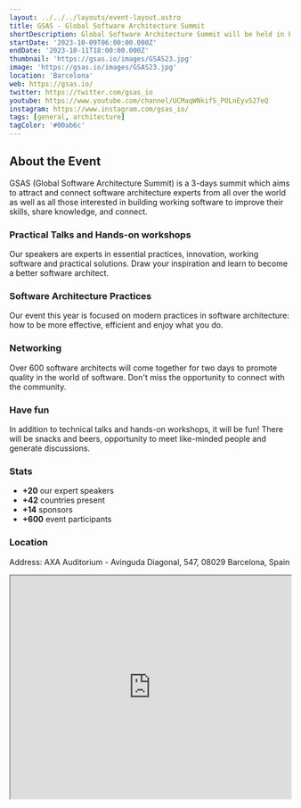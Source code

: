 ```yaml
---
layout: ../../../layouts/event-layout.astro
title: GSAS - Global Software Architecture Summit
shortDescription: Global Software Architecture Summit will be held in Barcelona, Oct. 9-10-11, 2023. Meet leading software architects from around the world. Get your ticket!
startDate: '2023-10-09T06:00:00.000Z'
endDate: '2023-10-11T18:00:00.000Z'
thumbnail: 'https://gsas.io/images/GSAS23.jpg'
image: 'https://gsas.io/images/GSAS23.jpg'
location: 'Barcelona'
web: https://gsas.io/
twitter: https://twitter.com/gsas_io
youtube: https://www.youtube.com/channel/UCMaqWNkifS_POLnEyv527eQ
instagram: https://www.instagram.com/gsas_io/
tags: [general, architecture]
tagColor: '#00ab6c'
---
```


## About the Event

GSAS (Global Software Architecture Summit) is a 3-days summit which aims to attract and connect software architecture experts from all over the world as well as all those interested in building working software to improve their skills, share knowledge, and connect.

### Practical Talks and Hands-on workshops

Our speakers are experts in essential practices, innovation, working software and practical solutions. Draw your inspiration and learn to become a better software architect.

### Software Architecture Practices

Our event this year is focused on modern practices in software architecture: how to be more effective, efficient and enjoy what you do.

### Networking

Over 600 software architects will come together for two days to promote quality in the world of software. Don't miss the opportunity to connect with the community.

### Have fun

In addition to technical talks and hands-on workshops, it will be fun! There will be snacks and beers, opportunity to meet like-minded people and generate discussions.

### Stats

- **+20** our expert speakers
- **+42** countries present
- **+14** sponsors
- **+600** event participants

### Location

Address: AXA Auditorium - Avinguda Diagonal, 547, 08029 Barcelona, Spain

<iframe
  style="width: 100%; height: 400px;"
  height="400"
  allowfullscreen=""
  loading="lazy"
  referrerpolicy="no-referrer-when-downgrade"
  src="https://www.google.com/maps/embed?pb=!1m18!1m12!1m3!1d2993.2919404589634!2d2.134853451727512!3d41.389465903726126!2m3!1f0!2f0!3f0!3m2!1i1024!2i768!4f13.1!3m3!1m2!1s0x12a4987ac0f65621%3A0x36a3465ffbcb3b7a!2sAuditorio%20Axa!5e0!3m2!1ses!2ses!4v1679464357772!5m2!1ses!2ses"
  aria-label="Address: AXA Auditorium - Avinguda Diagonal, 547, 08029 Barcelona, Spain"
/>
